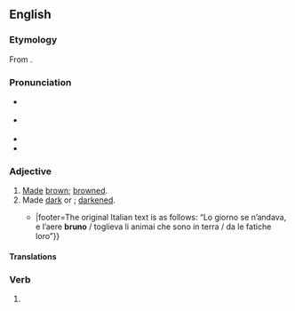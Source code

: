 ==English==

===Etymology===
From {{suffix|en|embrown|ed|id2=adjectival}}.

===Pronunciation===
* {{a|RP}} {{IPA|en|/ɪmˈbɹaʊnd/|/ɛm-/}}
* {{a|GA}} {{IPA|en|/əmˈbɹaʊnd/|/ɛm-/}}
* {{rhymes|en|aʊnd|s=2}}
* {{hyphenation|en|em|browned}}

===Adjective===
{{en-adj}} {{term-label|en|chiefly|literary|and|poetic}}

# [[make#Verb|Made]] [[brown#Adjective|brown]]; [[browned#Adjective|browned]].
# Made [[dark#Adjective|dark]] or {{l|en|dusky|t=having a rather dark [[shade#Noun|shade]] of [[colour#Noun|colour]]}}; [[darkened#Adjective|darkened]].
#* {{RQ:Dante Longfellow Divine Comedy|volume=I|canto=II|lines=75–78|page=7|passage=Day was departing, and the '''embrowned''' air / Released the animals that are on earth / From their fatigues; {{...}}|footer=The original Italian text is as follows: “Lo giorno se n’andava, e l’aere '''bruno''' / toglieva li animai che sono in terra / da le fatiche loro”}}

====Translations====
{{trans-see|made brown|browned}}
{{trans-see|made dark or dusky|darkened}}

===Verb===
{{head|en|verb form}}

# {{en-past of|embrown}}